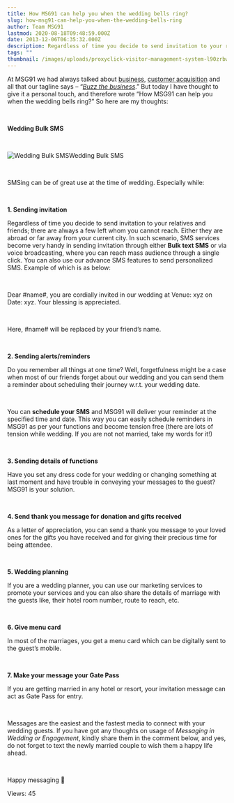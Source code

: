 ```yaml
---
title: How MSG91 can help you when the wedding bells ring?
slug: how-msg91-can-help-you-when-the-wedding-bells-ring
author: Team MSG91
lastmod: 2020-08-18T09:48:59.000Z
date: 2013-12-06T06:35:32.000Z
description: Regardless of time you decide to send invitation to your relatives and friends; there are always a few left whom you cannot reach. Either they are abroad or far away from your current city. In such scenario, SMS services become very handy in sending invitation through either **Bulk text SMS** or via voice broadcasting, where you can reach mass audience through a single click. You can also use our advance SMS features to send personalized SMS. Example of which is as below
tags: ""
thumbnail: /images/uploads/proxyclick-visitor-management-system-l90zrbwvcoe-unsplash.jpg
---
```


At MSG91 we had always talked about [business](https://msg91.com/guide/mobile-marketing-b2b-or-b2c-media/ "Business SMS"), [customer acquisition](https://msg91.com/guide/how-sms-marketing-can-help-you-retain-your-existing-customers/ "SMS Marketing for Customer Acquisition and retention") and all that our tagline says – “*[Buzz the business](https://msg91.com "Buzz the Business")*.” But today I have thought to give it a personal touch, and therefore wrote “How MSG91 can help you when the wedding bells ring?” So here are my thoughts:


 


**Wedding Bulk SMS**  

   

![Wedding Bulk SMS](https://images-msg91.s3.ap-south-1.amazonaws.com/content/images/wordpress/2013/12/Wedding-BulkSMS.png)Wedding Bulk SMS


   

SMSing can be of great use at the time of wedding. Especially while:


 


**1. Sending invitation**


Regardless of time you decide to send invitation to your relatives and friends; there are always a few left whom you cannot reach. Either they are abroad or far away from your current city. In such scenario, SMS services become very handy in sending invitation through either **Bulk text SMS** or via voice broadcasting, where you can reach mass audience through a single click. You can also use our advance SMS features to send personalized SMS. Example of which is as below:


   

Dear #name#, you are cordially invited in our wedding at Venue: xyz on Date: xyz. Your blessing is appreciated.


   

Here, #name# will be replaced by your friend’s name.  

   

**2. Sending alerts/reminders**


Do you remember all things at one time? Well, forgetfulness might be a case when most of our friends forget about our wedding and you can send them a reminder about scheduling their journey w.r.t. your wedding date.  

   

You can **schedule your SMS** and MSG91 will deliver your reminder at the specified time and date. This way you can easily schedule reminders in MSG91 as per your functions and become tension free (there are lots of tension while wedding. If you are not not married, take my words for it!)


 


**3. Sending details of functions**


Have you set any dress code for your wedding or changing something at last moment and have trouble in conveying your messages to the guest? MSG91 is your solution.


 


**4. Send thank you message for donation and gifts received**


As a letter of appreciation, you can send a thank you message to your loved ones for the gifts you have received and for giving their precious time for being attendee.


 


**5. Wedding planning**


If you are a wedding planner, you can use our marketing services to promote your services and you can also share the details of marriage with the guests like, their hotel room number, route to reach, etc.


 


**6. Give menu card**


In most of the marriages, you get a menu card which can be digitally sent to the guest’s mobile.


 


**7. Make your message your Gate Pass**


If you are getting married in any hotel or resort, your invitation message can act as Gate Pass for entry.


 


Messages are the easiest and the fastest media to connect with your wedding guests. If you have got any thoughts on usage of *Messaging in Wedding or Engagement*, kindly share them in the comment below, and yes, do not forget to text the newly married couple to wish them a happy life ahead.


 


Happy messaging 🙂


 Views: 45


